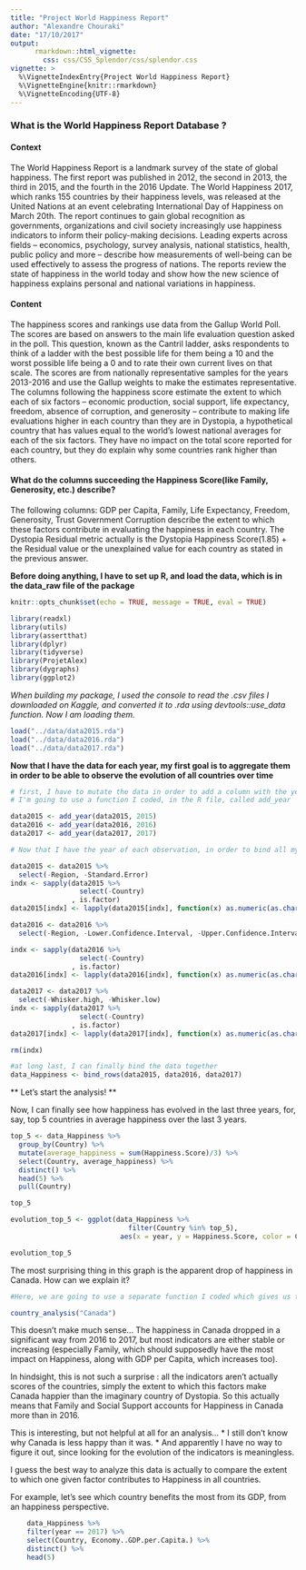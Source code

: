 ```yaml
---
title: "Project World Happiness Report"
author: "Alexandre Chouraki"
date: "17/10/2017"
output: 
      rmarkdown::html_vignette:
        css: css/CSS_Splendor/css/splendor.css
vignette: >
  %\VignetteIndexEntry{Project World Happiness Report}
  %\VignetteEngine{knitr::rmarkdown}
  %\VignetteEncoding{UTF-8}
---
```


### What is the World Happiness Report Database ?

#### Context

The World Happiness Report is a landmark survey of the state of global happiness. The first report was published in 2012, the second in 2013, the third in 2015, and the fourth in the 2016 Update. The World Happiness 2017, which ranks 155 countries by their happiness levels, was released at the United Nations at an event celebrating International Day of Happiness on March 20th. The report continues to gain global recognition as governments, organizations and civil society increasingly use happiness indicators to inform their policy-making decisions. Leading experts across fields – economics, psychology, survey analysis, national statistics, health, public policy and more – describe how measurements of well-being can be used effectively to assess the progress of nations. The reports review the state of happiness in the world today and show how the new science of happiness explains personal and national variations in happiness.

#### Content

The happiness scores and rankings use data from the Gallup World Poll. The scores are based on answers to the main life evaluation question asked in the poll. This question, known as the Cantril ladder, asks respondents to think of a ladder with the best possible life for them being a 10 and the worst possible life being a 0 and to rate their own current lives on that scale. The scores are from nationally representative samples for the years 2013-2016 and use the Gallup weights to make the estimates representative. The columns following the happiness score estimate the extent to which each of six factors – economic production, social support, life expectancy, freedom, absence of corruption, and generosity – contribute to making life evaluations higher in each country than they are in Dystopia, a hypothetical country that has values equal to the world’s lowest national averages for each of the six factors. They have no impact on the total score reported for each country, but they do explain why some countries rank higher than others.

#### What do the columns succeeding the Happiness Score(like Family, Generosity, etc.) describe?

The following columns: GDP per Capita, Family, Life Expectancy, Freedom, Generosity, Trust Government Corruption describe the extent to which these factors contribute in evaluating the happiness in each country. The Dystopia Residual metric actually is the Dystopia Happiness Score(1.85) + the Residual value or the unexplained value for each country as stated in the previous answer.

**Before doing anything, I have to set up R, and load the data, which is in the data_raw file of the package**

```r
knitr::opts_chunk$set(echo = TRUE, message = TRUE, eval = TRUE)
```

```r
library(readxl)
library(utils)
library(assertthat)
library(dplyr)
library(tidyverse)
library(ProjetAlex)
library(dygraphs)
library(ggplot2)
```

*When building my package, I used the console to read the .csv files I downloaded on Kaggle, and converted it to .rda using devtools::use_data function. Now I am loading them.*

```r
load("../data/data2015.rda")
load("../data/data2016.rda")
load("../data/data2017.rda")

```


**Now that I have the data for each year, my first goal is to aggregate them in order to be able to observe the evolution of all countries over time**

```r
# first, I have to mutate the data in order to add a column with the year in each database
# I'm going to use a function I coded, in the R file, called add_year

data2015 <- add_year(data2015, 2015)
data2016 <- add_year(data2016, 2016)
data2017 <- add_year(data2017, 2017)

```

```r
# Now that I have the year of each observation, in order to bind all my data together, I have to tidy it so I have the same columns in each of my dataframes, and only vectors

data2015 <- data2015 %>% 
  select(-Region, -Standard.Error)
indx <- sapply(data2015 %>% 
                 select(-Country)
               , is.factor)
data2015[indx] <- lapply(data2015[indx], function(x) as.numeric(as.character(x)))

data2016 <- data2016 %>% 
  select(-Region, -Lower.Confidence.Interval, -Upper.Confidence.Interval)

indx <- sapply(data2016 %>% 
                 select(-Country)
               , is.factor)
data2016[indx] <- lapply(data2016[indx], function(x) as.numeric(as.character(x)))

data2017 <- data2017 %>% 
  select(-Whisker.high, -Whisker.low)
indx <- sapply(data2017 %>% 
                 select(-Country)
               , is.factor)
data2017[indx] <- lapply(data2017[indx], function(x) as.numeric(as.character(x)))

rm(indx)
```

```r
#at long last, I can finally bind the data together
data_Happiness <- bind_rows(data2015, data2016, data2017)
```
** Let's start the analysis! **

Now, I can finally see how happiness has evolved in the last three years, for, say, top 5 countries in average happiness over the last 3 years.

```r
top_5 <- data_Happiness %>%
  group_by(Country) %>% 
  mutate(average_happiness = sum(Happiness.Score)/3) %>% 
  select(Country, average_happiness) %>% 
  distinct() %>% 
  head(5) %>% 
  pull(Country)

top_5

evolution_top_5 <- ggplot(data_Happiness %>% 
                             filter(Country %in% top_5),
                           aes(x = year, y = Happiness.Score, color = Country)) + geom_line() + theme_classic()   

evolution_top_5
```

The most surprising thing in this graph is the apparent drop of happiness in Canada.
How can we explain it? 

```r
#Here, we are going to use a separate function I coded which gives us the evolution of the main indicators for any given country

country_analysis("Canada")
```

This doesn't make much sense... The happiness in Canada dropped in a significant way from 2016 to 2017, but most indicators are either stable or increasing (especially Family, which should supposedly have the most impact on Happiness, along with GDP per Capita, which increases too). 

In hindsight, this is not such a surprise : all the indicators aren't actually scores of the countries, simply the extent to which this factors make Canada happier than the imaginary country of Dystopia. So this actually means that Family and Social Support accounts for Happiness in Canada more than in 2016. 

This is interesting, but not helpful at all for an analysis...
* I still don't know why Canada is less happy than it was.
* And apparently I have no way to figure it out, since looking for the evolution of the indicators is meaningless.

I guess the best way to analyze this data is actually to compare the extent to which one given factor contributes to Happiness in all countries. 

For example, let's see which country benefits the most from its GDP, from an happiness perspective. 

```r
    data_Happiness %>%
    filter(year == 2017) %>% 
    select(Country, Economy..GDP.per.Capita.) %>%
    distinct() %>%
    head(5)
    
```


